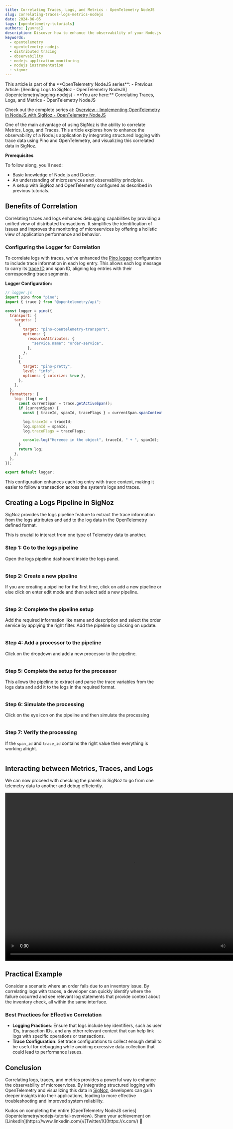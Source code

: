 ---
title: Correlating Traces, Logs, and Metrics - OpenTelemetry NodeJS
slug: correlating-traces-logs-metrics-nodejs
date: 2024-06-05
tags: [opentelemetry-tutorials]
authors: [yuvraj]
description: Discover how to enhance the observability of your Node.js application by integrating structured logging with trace data using Pino and OpenTelemetry, and visualizing this correlated data in SigNoz. Learn the benefits and best practices for correlating logs, traces, and metrics
keywords: 
  - opentelemetry
  - opentelemetry nodejs
  - distributed tracing
  - observability
  - nodejs application monitoring
  - nodejs instrumentation
  - signoz
---

<Admonition type="info">
This article is part of the **OpenTelemetry NodeJS series**:
- Previous Article: [Sending Logs to SigNoz - OpenTelemetry NodeJS](/opentelemetry/logging-nodejs)
- **You are here:** Correlating Traces, Logs, and Metrics - OpenTelemetry NodeJS

Check out the complete series at: [Overview - Implementing OpenTelemetry in NodeJS with SigNoz - OpenTelemetry NodeJS](/opentelemetry/nodejs-tutorial-overview)
</Admonition>

One of the main advantage of using SigNoz is the ability to correlate Metrics, Logs, and Traces. This article explores how to enhance the observability of a Node.js application by integrating structured logging with trace data using Pino and OpenTelemetry, and visualizing this correlated data in SigNoz.

**Prerequisites**

To follow along, you'll need:

- Basic knowledge of Node.js and Docker.
- An understanding of microservices and observability principles.
- A setup with SigNoz and OpenTelemetry configured as described in previous tutorials.

## Benefits of Correlation

Correlating traces and logs enhances debugging capabilities by providing a unified view of distributed transactions. It simplifies the identification of issues and improves the monitoring of microservices by offering a holistic view of application performance and behavior.

### Configuring the Logger for Correlation

To correlate logs with traces, we've enhanced the [Pino logger](https://signoz.io/guides/pino-logger/) configuration to include trace information in each log entry. This allows each log message to carry its [trace ID](https://signoz.io/comparisons/opentelemetry-trace-id-vs-span-id/) and span ID, aligning log entries with their corresponding trace segments.

**Logger Configuration:**

```jsx
// logger.js
import pino from "pino";
import { trace } from "@opentelemetry/api";

const logger = pino({
  transport: {
    targets: [
      {
        target: "pino-opentelemetry-transport",
        options: {
          resourceAttributes: {
            "service.name": "order-service",
          },
        },
      },
      {
        target: "pino-pretty",
        level: "info",
        options: { colorize: true },
      },
    ],
  },
  formatters: {
    log: (log) => {
      const currentSpan = trace.getActiveSpan();
      if (currentSpan) {
        const { traceId, spanId, traceFlags } = currentSpan.spanContext();

        log.traceId = traceId;
        log.spanId = spanId;
        log.traceFlags = traceFlags;

        console.log("Hereeee in the object", traceId, " + ", spanId);
      }
      return log;
    },
  },
});

export default logger;

```

This configuration enhances each log entry with trace context, making it easier to follow a transaction across the system’s logs and traces.

## Creating a Logs Pipeline in SigNoz

SigNoz provides the logs pipeline feature to extract the trace information from the logs attributes and add to the log data in the OpenTelemetry defined format.

This is crucial to interact from one type of Telemetry data to another.

### Step 1: Go to the logs pipeline

Open the logs pipeline dashboard inside the logs panel.


<figure data-zoomable align='center'>
  <img className="box-shadowed-image"
  alt=""  
  src="/img/blog/2024/06/correlating-traces-logs-metrics-nodejs-logs-pipeline.webp"
  />
</figure>

### Step 2: Create a new pipeline

If you are creating a pipeline for the first time, click on add a new pipeline or else click on enter edit mode and then select add a new pipeline.



<figure data-zoomable align='center'>
  <img className="box-shadowed-image"
  alt=""  
  src="/img/blog/2024/06/correlating-traces-logs-metrics-nodejs-new-pipeline.webp"
  />
</figure>

### Step 3: Complete the pipeline setup

Add the required information like name and description and select the order service by applying the right filter. Add the pipeline by clicking on update.


<figure data-zoomable align='center'>
  <img className="box-shadowed-image"
  alt=""  
  src="/img/blog/2024/06/correlating-traces-logs-metrics-nodejs-complete-the-setup.webp"
  />
</figure>

### Step 4: Add a processor to the pipeline

Click on the dropdown and add a new processor to the pipeline.


<figure data-zoomable align='center'>
  <img className="box-shadowed-image"
  alt=""  
  src="/img/blog/2024/06/correlating-traces-logs-metrics-nodejs-add-processor.webp"
  />
</figure>

### Step 5: Complete the setup for the processor

This allows the pipeline to extract and parse the trace variables from the logs data and add it to the logs in the required format.


<figure data-zoomable align='center'>
  <img className="box-shadowed-image"
  alt=""  
  src="/img/blog/2024/06/correlating-traces-logs-metrics-nodejs-complete-the-setup.webp"
  />
</figure>

### Step 6: Simulate the processing

Click on the eye icon on the pipeline and then simulate the processing


<figure data-zoomable align='center'>
  <img className="box-shadowed-image"
  alt=""  
  src="/img/blog/2024/06/correlating-traces-logs-metrics-nodejs-simulate.webp"
  />
</figure>

### Step 7: Verify the processing

If the `span_id` and `trace_id` contains the right value then everything is working alright.

<figure data-zoomable align='center'>
  <img className="box-shadowed-image"
  alt=""  
  src="/img/blog/2024/06/correlating-traces-logs-metrics-nodejs-verify.webp"
  />
</figure>

## Interacting between Metrics, Traces, and Logs

We can now proceed with checking the panels in SigNoz to go from one telemetry data to another and debug efficiently.


<video width="820" height="540" controls>
  <source src="/img/blog/2024/06/correlating-traces-logs-metrics-nodejs-video-interaction.mov" type="video/mp4"/>
  Your browser does not support the video tag.
</video>

## Practical Example

Consider a scenario where an order fails due to an inventory issue. By correlating logs with traces, a developer can quickly identify where the failure occurred and see relevant log statements that provide context about the inventory check, all within the same interface.

### Best Practices for Effective Correlation

- **Logging Practices**: Ensure that logs include key identifiers, such as user IDs, transaction IDs, and any other relevant context that can help link logs with specific operations or transactions.
- **Trace Configuration**: Set trace configurations to collect enough detail to be useful for debugging while avoiding excessive data collection that could lead to performance issues.

## Conclusion

Correlating logs, traces, and metrics provides a powerful way to enhance the observability of microservices. By integrating structured logging with OpenTelemetry and visualizing this data in [SigNoz](https://signoz.io/docs/introduction/), developers can gain deeper insights into their applications, leading to more effective troubleshooting and improved system reliability.

<Admonition type="info">
Kudos on completing the entire [OpenTelemetry NodeJS series](/opentelemetry/nodejs-tutorial-overview).
Share your achievement on [LinkedIn](https://www.linkedin.com/)/[Twitter/X](https://x.com/) 🎉
</Admonition>
